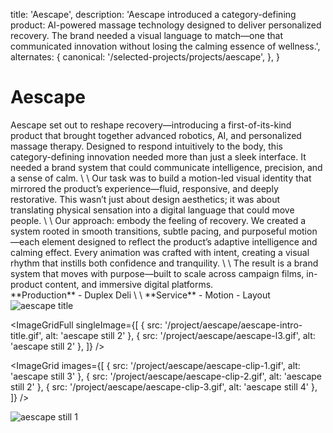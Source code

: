 
  title: 'Aescape',
  description:
    'Aescape introduced a category-defining product: AI-powered massage technology designed to deliver personalized recovery. The brand needed a visual language to match—one that communicated innovation without losing the calming essence of wellness.',
  alternates: {
    canonical: '/selected-projects/projects/aescape',
  },
}

# Aescape

<section className="grid md:grid-cols-2 gap-8 my-8">
  <div className="bg-[rgba(255,255,255,0.05)]">
Aescape set out to reshape recovery—introducing a first-of-its-kind product that brought together advanced robotics, AI, and personalized massage therapy. Designed to respond intuitively to the body, this category-defining innovation needed more than just a sleek interface. It needed a brand system that could communicate intelligence, precision, and a sense of calm.
\
\
Our task was to build a motion-led visual identity that mirrored the product’s experience—fluid, responsive, and deeply restorative. This wasn’t just about design aesthetics; it was about translating physical sensation into a digital language that could move people.
\
\
Our approach: embody the feeling of recovery. We created a system rooted in smooth transitions, subtle pacing, and purposeful motion—each element designed to reflect the product’s adaptive intelligence and calming effect. Every animation was crafted with intent, creating a visual rhythm that instills both confidence and tranquility.
\
\
The result is a brand system that moves with purpose—built to scale across campaign films, in-product content, and immersive digital platforms.

  </div>
<div>
  <div className="bg-[rgba(255,255,255,0.05)]">
      **Production**
    - Duplex Deli
    \
    \
    **Service**
    - Motion
    - Layout
  </div>
</div>
</section>

 <div className="w-full">
          <Image
            src='/project/aescape/aescape-title-motion.gif'
            alt='aescape title'
            width={1200}
            height={800}
            className="w-full h-auto object-cover"
          />
</div>

<ImageGridFull
  singleImage={[
    { src: '/project/aescape/aescape-intro-title.gif', alt: 'aescape still 2' },
    { src: '/project/aescape/aescape-l3.gif', alt: 'aescape still 2' },
  ]}
/>

<ImageGrid
  images={[
    { src: '/project/aescape/aescape-clip-1.gif', alt: 'aescape still 3' },
    { src: '/project/aescape/aescape-clip-2.gif', alt: 'aescape still 2' },
    { src: '/project/aescape/aescape-clip-3.gif', alt: 'aescape still 4' },
  ]}
/>

 <div className="w-full">
          <Image
            src='/project/aescape/aescape-01.jpg'
            alt='aescape still 1'
            width={1200}
            height={800}
            className="w-full h-auto object-cover"
          />
</div>